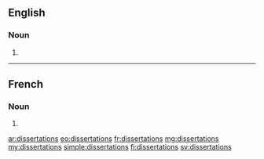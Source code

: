 ==English==

===Noun===
{{head|en|plural}}

# {{plural of|dissertation|lang=en}}

----

==French==

===Noun===
{{head|fr|plural|g=?}}

# {{plural of|dissertation|lang=fr}}

[[ar:dissertations]]
[[eo:dissertations]]
[[fr:dissertations]]
[[mg:dissertations]]
[[my:dissertations]]
[[simple:dissertations]]
[[fi:dissertations]]
[[sv:dissertations]]